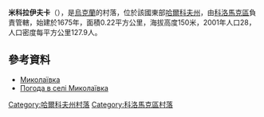 {{coord|49|49|39|N|35|27|8|E|scale:100000_region:UA|display=title}}

'''米科拉伊夫卡'''（{{lang-uk|Миколаївка}}），是[[烏克蘭|烏克蘭]]的村落，位於該國東部[[哈爾科夫州|哈爾科夫州]]，由[[科洛馬克區|科洛馬克區]]負責管轄，始建於1675年，面積0.22平方公里，海拔高度150米，2001年人口28，人口密度每平方公里127.9人。

==參考資料==
* [http://w1.c1.rada.gov.ua/pls/z7502/A005?rdat1=09.01.2009&rf7571=33398 Миколаївка]{{dead link|date=2018年4月 |bot=InternetArchiveBot |fix-attempted=yes }}
* [http://weather.in.ua/ua/har'kovskaja/15548 Погода в селі Миколаївка] {{Wayback|url=http://weather.in.ua/ua/har%27kovskaja/15548 |date=20160323020143 }}

{{DEFAULTSORT:Миколаївка}}
[[Category:哈爾科夫州村落|Category:哈爾科夫州村落]]
[[Category:科洛馬克區村落|Category:科洛馬克區村落]]


{{Kharkiv-geo-stub}}